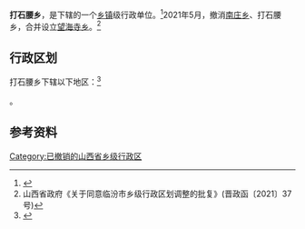 {{中国乡级行政区|14/10/32/202/000}}

'''打石腰乡'''，是{{PRC admin/fullname|14/10/32/202/000|3}}下辖的一个[[乡镇|乡镇]]级行政单位。<ref>{{PRC admin/ref sgc|{{PRC admin/parent|14/10/32/202/000}}}}</ref>2021年5月，撤消[[南庄乡_(永和县)|南庄乡]]、打石腰乡，合并设立[[望海寺乡|望海寺乡]]。<ref>山西省政府《关于同意临汾市乡级行政区划调整的批复》(晋政函〔2021〕37号)</ref>

== 行政区划 ==

打石腰乡下辖以下地区：<ref>{{PRC admin/ref sgc|14/10/32/202/000}}</ref>

{{PRC admin/children|14/10/32/202/000}}。

== 参考资料 ==

{{reflist}}

{{PRC admin/navcat|14/10/32/202/000}}

[[Category:已撤销的山西省乡级行政区|Category:已撤销的山西省乡级行政区]]